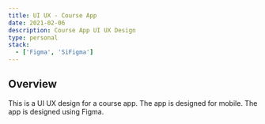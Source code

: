 ```yaml
---
title: UI UX - Course App
date: 2021-02-06
description: Course App UI UX Design
type: personal
stack:
  - ['Figma', 'SiFigma']
---
```


## Overview

This is a UI UX design for a course app. The app is designed for mobile. The app is designed using Figma.
